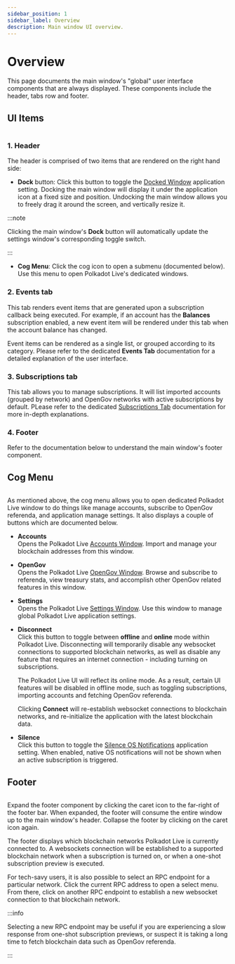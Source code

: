 ```yaml
---
sidebar_position: 1
sidebar_label: Overview
description: Main window UI overview.
---
```



# Overview

This page documents the main window's "global" user interface components that are always displayed. These components include the header, tabs row and footer.

## UI Items

<Img url="/img/ui/ui-main-01.png" maxHeight="500px" />

### 1. Header

The header is comprised of two items that are rendered on the right hand side:

- __Dock__ button: Click this button to toggle the [Docked Window](../../app-settings//general.mdx) application setting. Docking the main window will display it under the application icon at a fixed size and position. Undocking the main window allows you to freely drag it around the screen, and vertically resize it.

:::note

Clicking the main window's __Dock__ button will automatically update the settings window's corresponding toggle switch.

:::

- __Cog Menu__: Click the cog icon to open a submenu (documented below). Use this menu to open Polkadot Live's dedicated windows.

### 2. Events tab

This tab renders event items that are generated upon a subscription callback being executed. For example, if an account has the __Balances__ subscription enabled, a new event item will be rendered under this tab when the account balance has changed.

Event items can be rendered as a single list, or grouped according to its category. Please refer to the dedicated __Events Tab__ documentation for a detailed explanation of the user interface.

### 3. Subscriptions tab

This tab allows you to manage subscriptions. It will list imported accounts (grouped by network) and OpenGov networks with active subscriptions by default. PLease refer to the dedicated [Subscriptions Tab](./subscriptions-tab/index.mdx) documentation for more in-depth explanations.

### 4. Footer

Refer to the documentation below to understand the main window's footer component.

## Cog Menu

<Img url="/img/ui/ui-main-cog-menu.png" maxHeight="250px" />

As mentioned above, the cog menu allows you to open dedicated Polkadot Live window to do things like manage accounts, subscribe to OpenGov referenda, and application manage settings. It also displays a couple of buttons which are documented below.

- __Accounts__<br />
  Opens the Polkadot Live [Accounts Window](../accounts/index.mdx). Import and manage your blockchain addresses from this window.

- __OpenGov__<br />
  Opens the Polkadot Live [OpenGov Window](../opengov/index.mdx). Browse and subscribe to referenda, view treasury stats, and accomplish other OpenGov related features in this window.

- __Settings__<br />
  Opens the Polkadot Live [Settings Window](../settings.mdx). Use this window to manage global Polkadot Live application settings.

- __Disconnect__<br />
  Click this button to toggle between __offline__ and __online__ mode within Polkadot Live. Disconnecting will temporarily disable any websocket connections to supported blockchain networks, as well as disable any feature that requires an internet connection - including turning on subscriptions.

  The Polkadot Live UI will reflect its online mode. As a result, certain UI features will be disabled in offline mode, such as toggling subscriptions, importing accounts and fetching OpenGov referenda.

  Clicking __Connect__ will re-establish websocket connections to blockchain networks, and re-initialize the application with the latest blockchain data.

- __Silence__<br />
  Click this button to toggle the [Silence OS Notifications](../../app-settings/general.mdx) application setting. When enabled, native OS notifications will not be shown when an active subscription is triggered.

## Footer

<Img url="/img/ui/ui-main-footer.png" maxHeight="414px" />

Expand the footer component by clicking the caret icon to the far-right of the footer bar. When expanded, the footer will consume the entire window up to the main window's header. Collapse the footer by clicking on the caret icon again.

The footer displays which blockchain networks Polkadot Live is currently connected to. A websockets connection will be established to a supported blockchain network when a subscription is turned on, or when a one-shot subscription preview is executed.

For tech-savy users, it is also possible to select an RPC endpoint for a particular network. Click the current RPC address to open a select menu. From there, click on another RPC endpoint to establish a new websocket connection to that blockchain network.

:::info

Selecting a new RPC endpoint may be useful if you are experiencing a slow response from one-shot subscription previews, or suspect it is taking a long time to fetch blockchain data such as OpenGov referenda.

:::
